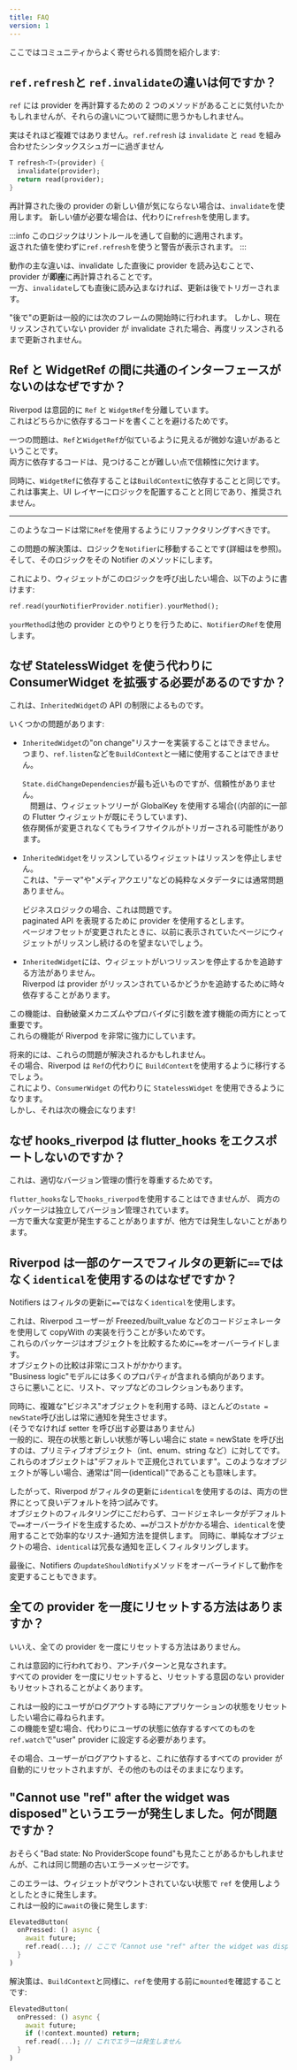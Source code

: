 ```yaml
---
title: FAQ
version: 1
---
```



ここではコミュニティからよく寄せられる質問を紹介します:

## `ref.refresh`と `ref.invalidate`の違いは何ですか？

`ref` には provider を再計算するための 2 つのメソッドがあることに気付いたかもしれませんが、それらの違いについて疑問に思うかもしれません。

実はそれほど複雑ではありません。`ref.refresh` は `invalidate` と `read` を組み合わせたシンタックスシュガーに過ぎません

```dart
T refresh<T>(provider) {
  invalidate(provider);
  return read(provider);
}
```

再計算された後の provider の新しい値が気にならない場合は、`invalidate`を使用します。
新しい値が必要な場合は、代わりに`refresh`を使用します。

:::info
このロジックはリントルールを通して自動的に適用されます。  
返された値を使わずに`ref.refresh`を使うと警告が表示されます。
:::

動作の主な違いは、invalidate した直後に provider を読み込むことで、provider が**即座**に再計算されることです。  
一方、`invalidate`しても直後に読み込まなければ、更新は後でトリガーされます。

"後で"の更新は一般的には次のフレームの開始時に行われます。
しかし、現在リッスンされていない provider が invalidate された場合、再度リッスンされるまで更新されません。

## Ref と WidgetRef の間に共通のインターフェースがないのはなぜですか？

Riverpod は意図的に `Ref` と `WidgetRef`を分離しています。  
これはどちらかに依存するコードを書くことを避けるためです。

一つの問題は、`Ref`と`WidgetRef`が似ているように見えるが微妙な違いがあるということです。  
両方に依存するコードは、見つけることが難しい点で信頼性に欠けます。

同時に、`WidgetRef`に依存することは`BuildContext`に依存することと同じです。  
これは事実上、UI レイヤーにロジックを配置することと同じであり、推奨されません。

---

このようなコードは常に`Ref`を使用するようにリファクタリングすべきです。

この問題の解決策は、ロジックを`Notifier`に移動することです(詳細は<Link documentID="essentials/side_effects" />を参照)。  
そして、そのロジックをその Notifier のメソッドにします。

これにより、ウィジェットがこのロジックを呼び出したい場合、以下のように書けます:

```dart
ref.read(yourNotifierProvider.notifier).yourMethod();
```

`yourMethod`は他の provider とのやりとりを行うために、`Notifier`の`Ref`を使用します。

## なぜ StatelessWidget を使う代わりに ConsumerWidget を拡張する必要があるのですか？

これは、`InheritedWidget`の API の制限によるものです。

いくつかの問題があります:

- `InheritedWidget`の"on change"リスナーを実装することはできません。  
   つまり、`ref.listen`などを`BuildContext`と一緒に使用することはできません。

  `State.didChangeDependencies`が最も近いものですが、信頼性がありません。  
  　問題は、ウィジェットツリーが GlobalKey を使用する場合(（内部的に一部の Flutter ウィジェットが既にそうしています)、  
  依存関係が変更されなくてもライフサイクルがトリガーされる可能性があります。

- `InheritedWidget`をリッスンしているウィジェットはリッスンを停止しません。  
   これは、"テーマ"や"メディアクエリ"などの純粋なメタデータには通常問題ありません。

  ビジネスロジックの場合、これは問題です。  
  paginated API を表現するために provider を使用するとします。  
  ページオフセットが変更されたときに、以前に表示されていたページにウィジェットがリッスンし続けるのを望まないでしょう。

- `InheritedWidget`には、ウィジェットがいつリッスンを停止するかを追跡する方法がありません。  
  Riverpod は provider がリッスンされているかどうかを追跡するために時々依存することがあります。

この機能は、自動破棄メカニズムやプロバイダに引数を渡す機能の両方にとって重要です。  
これらの機能が Riverpod を非常に強力にしています。

将来的には、これらの問題が解決されるかもしれません。  
その場合、Riverpod は `Ref`の代わりに `BuildContext`を使用するように移行するでしょう。  
これにより、`ConsumerWidget` の代わりに `StatelessWidget` を使用できるようになります。  
しかし、それは次の機会になります!

## なぜ hooks_riverpod は flutter_hooks をエクスポートしないのですか？

これは、適切なバージョン管理の慣行を尊重するためです。

`flutter_hooks`なしで`hooks_riverpod`を使用することはできませんが、
両方のパッケージは独立してバージョン管理されています。  
一方で重大な変更が発生することがありますが、他方では発生しないことがあります。

## Riverpod は一部のケースでフィルタの更新に`==`ではなく`identical`を使用するのはなぜですか？

Notifiers はフィルタの更新に`==`ではなく`identical`を使用します。

これは、Riverpod ユーザーが Freezed/built_value などのコードジェネレータを使用して copyWith の実装を行うことが多いためです。  
これらのパッケージはオブジェクトを比較するために`==`をオーバーライドします。  
オブジェクトの比較は非常にコストがかかります。  
"Business logic"モデルには多くのプロパティが含まれる傾向があります。  
さらに悪いことに、リスト、マップなどのコレクションもあります。

同時に、複雑な"ビジネス"オブジェクトを利用する時、ほとんどの`state = newState`呼び出しは常に通知を発生させます。  
(そうでなければ setter を呼び出す必要はありません)  
一般的に、現在の状態と新しい状態が等しい場合に state = newState を呼び出すのは、プリミティブオブジェクト（int、enum、string など）に対してです。  
これらのオブジェクトは"デフォルトで正規化されています"。このようなオブジェクトが等しい場合、通常は"同一(identical)"であることも意味します。

したがって、Riverpod がフィルタの更新に`identical`を使用するのは、両方の世界にとって良いデフォルトを持つ試みです。  
オブジェクトのフィルタリングにこだわらず、コードジェネレータがデフォルトで`==`オーバーライドを生成するため、`==`がコストがかかる場合、`identical`を使用することで効率的なリスナ-通知方法を提供します。
同時に、単純なオブジェクトの場合、`identical`は冗長な通知を正しくフィルタリングします。

最後に、Notifiers の`updateShouldNotify`メソッドをオーバーライドして動作を変更することもできます。

## 全ての provider を一度にリセットする方法はありますか？

いいえ、全ての provider を一度にリセットする方法はありません。

これは意図的に行われており、アンチパターンと見なされます。  
すべての provider を一度にリセットすると、リセットする意図のない provider もリセットされることがよくあります。

これは一般的にユーザがログアウトする時にアプリケーションの状態をリセットしたい場合に尋ねられます。  
この機能を望む場合、代わりにユーザの状態に依存するすべてのものを`ref.watch`で"user" provider に設定する必要があります。

その場合、ユーザーがログアウトすると、これに依存するすべての provider が自動的にリセットされますが、その他のものはそのままになります。

## "Cannot use "ref" after the widget was disposed"というエラーが発生しました。何が問題ですか？

おそらく"Bad state: No ProviderScope found"も見たことがあるかもしれませんが、これは同じ問題の古いエラーメッセージです。

このエラーは、ウィジェットがマウントされていない状態で `ref` を使用しようとしたときに発生します。  
これは一般的に`await`の後に発生します:

```dart
ElevatedButton(
  onPressed: () async {
    await future;
    ref.read(...); // ここで「Cannot use "ref" after the widget was disposed」というエラーが発生する可能性があります
  }
)
```

解決策は、`BuildContext`と同様に、`ref`を使用する前に`mounted`を確認することです:

```dart
ElevatedButton(
  onPressed: () async {
    await future;
    if (!context.mounted) return;
    ref.read(...); // これでエラーは発生しません
  }
)
```
